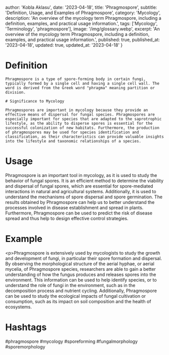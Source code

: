 
  author: 'Kobla Aklasu',
  date: '2023-04-18',
  title: 'Phragmospore',
  subtitle: 'Definition, Usage, and Examples of Phragmospore',
  category: 'Mycology',
  description: 'An overview of the mycology term Phragmospore, including a definition, examples, and practical usage information.',
  tags: ['Mycology', 'Terminology', 'phragmospore'],
  image: '/img/glossary.webp',
  excerpt: 'An overview of the mycology term Phragmospore, including a definition, examples, and practical usage information.',
  published: true,
  published_at: '2023-04-18',
  updated: true,
  updated_at: '2023-04-18'
}




# Definition
    
    Phragmospore is a type of spore-forming body in certain fungi, typically formed by a single cell and having a single cell wall. The word is derived from the Greek word "phragma" meaning partition or division.
    
    # Significance to Mycology
    
    Phragmospores are important in mycology because they provide an effective means of dispersal for fungal species. Phragmospores are especially important for species that are adapted to the saprotrophic lifestyle, as the ability to disperse spores is essential for the successful colonization of new habitats. Furthermore, the production of phragmospores may be used for species identification and classification, as their characteristics can provide valuable insights into the lifestyle and taxonomic relationships of a species.

# Usage

Phragmospore is an important tool in mycology, as it is used to study the behavior of fungal spores. It is an efficient method to determine the viability and dispersal of fungal spores, which are essential for spore-mediated interactions in natural and agricultural systems. Additionally, it is used to understand the mechanisms of spore dispersal and spore germination. The results obtained by Phragmospore can help us to better understand the processes involved in disease establishment and spread in plants. Furthermore, Phragmospore can be used to predict the risk of disease spread and thus help to design effective control strategies.

# Example

&lt;p&gt;Phragmospore is extensively used by mycologists to study the growth and development of fungi, in particular their spore formation and dispersal. By observing the morphological structure of the aerial hyphae, or aerial mycelia, of Phragmospore species, researchers are able to gain a better understanding of how the fungus produces and releases spores into the environment. This information can be used to help identify species, or to understand the role of fungi in the environment, such as in the decomposition process and nutrient cycling. Additionally, Phragmospore can be used to study the ecological impacts of fungal cultivation or consumption, such as its impact on soil composition and the health of ecosystems.

# Hashtags

#phragmospore #mycology #sporeforming #fungalmorphology #sporemorphology

